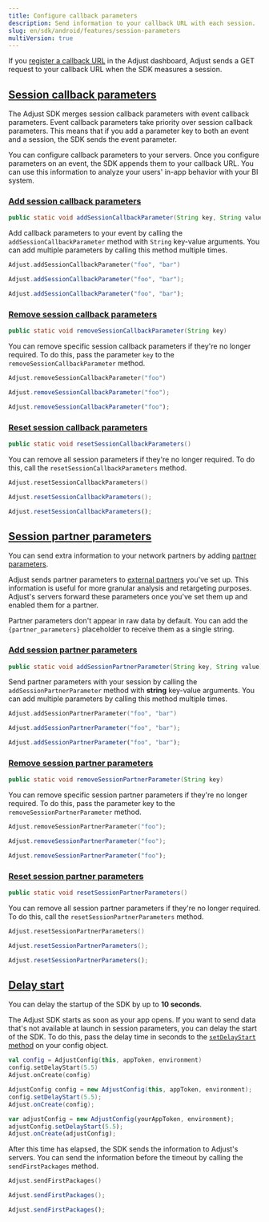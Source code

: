 ```yaml
---
title: Configure callback parameters
description: Send information to your callback URL with each session.
slug: en/sdk/android/features/session-parameters
multiVersion: true
---
```


If you [register a callback URL](https://help.adjust.com/en/article/recommended-placeholders-callbacks) in the Adjust dashboard, Adjust sends a GET request to your callback URL when the SDK measures a session.

## [Session callback parameters](session-callback-parameters)

<Callout type="note">

The Adjust SDK merges session callback parameters with event callback parameters. Event callback parameters take priority over session callback parameters. This means that if you add a parameter key to both an event and a session, the SDK sends the event parameter.

</Callout>

You can configure callback parameters to your servers. Once you configure parameters on an event, the SDK appends them to your callback URL. You can use this information to analyze your users' in-app behavior with your BI system.

### [Add session callback parameters](add-session-callback-parameters)

<CodeBlock title="Method signature">

```java
public static void addSessionCallbackParameter(String key, String value)
```

</CodeBlock>

Add callback parameters to your event by calling the `addSessionCallbackParameter` method with `String` key-value arguments. You can add multiple parameters by calling this method multiple times.

<Tabs>
<Tab title="Kotlin" sync="kotlin">

```kotlin
Adjust.addSessionCallbackParameter("foo", "bar")
```

</Tab>

<Tab title="Java" sync="java" >

```java
Adjust.addSessionCallbackParameter("foo", "bar");
```

</Tab>

<Tab title="Javascript" sync="js" >

```js
Adjust.addSessionCallbackParameter("foo", "bar");
```

</Tab>
</Tabs>

### [Remove session callback parameters](remove-session-callback-parameters)

<CodeBlock title="Method signature">

```java
public static void removeSessionCallbackParameter(String key)
```

</CodeBlock>

You can remove specific session callback parameters if they're no longer required. To do this, pass the parameter `key` to the `removeSessionCallbackParameter` method.

<Tabs>
<Tab title="Kotlin" sync="kotlin">

```kotlin
Adjust.removeSessionCallbackParameter("foo")
```

</Tab>

<Tab title="Java" sync="java" >

```java
Adjust.removeSessionCallbackParameter("foo");
```

</Tab>

<Tab title="Javascript" sync="js" >

```js
Adjust.removeSessionCallbackParameter("foo");
```

</Tab>
</Tabs>

### [Reset session callback parameters](reset-session-callback-parameters)

<CodeBlock title="Method signature">

```java
public static void resetSessionCallbackParameters()
```

</CodeBlock>

You can remove all session parameters if they're no longer required. To do this, call the `resetSessionCallbackParameters` method.

<Tabs>
<Tab title="Kotlin" sync="kotlin">

```kotlin
Adjust.resetSessionCallbackParameters()
```

</Tab>

<Tab title="Java" sync="java" >

```java
Adjust.resetSessionCallbackParameters();
```

</Tab>

<Tab title="Javascript" sync="js" >

```js
Adjust.resetSessionCallbackParameters();
```

</Tab>
</Tabs>

## [Session partner parameters](session-partner-parameters)

You can send extra information to your network partners by adding [partner parameters](https://help.adjust.com/en/article/data-sharing-ad-network#map-parameters).

Adjust sends partner parameters to [external partners](https://help.adjust.com/en/article/integrated-partners) you've set up. This information is useful for more granular analysis and retargeting purposes. Adjust's servers forward these parameters once you've set them up and enabled them for a partner.

<Callout type="note">

Partner parameters don't appear in raw data by default. You can add the `{partner_parameters}` placeholder to receive them as a single string.

</Callout>

### [Add session partner parameters](add-session-partner-parameters)

<CodeBlock title="Method signature">

```java
public static void addSessionPartnerParameter(String key, String value)
```

</CodeBlock>

Send partner parameters with your session by calling the `addSessionPartnerParameter` method with **string** key-value arguments. You can add multiple parameters by calling this method multiple times.

<Tabs>
<Tab title="Kotlin" sync="kotlin">

```kotlin
Adjust.addSessionPartnerParameter("foo", "bar")
```

</Tab>

<Tab title="Java" sync="java" >

```java
Adjust.addSessionPartnerParameter("foo", "bar");
```

</Tab>

<Tab title="Javascript" sync="js" >

```js
Adjust.addSessionPartnerParameter("foo", "bar");
```

</Tab>
</Tabs>

### [Remove session partner parameters](remove-session-partner-parameters)

<CodeBlock title="Method signature">

```java
public static void removeSessionPartnerParameter(String key)
```

</CodeBlock>

You can remove specific session partner parameters if they're no longer required. To do this, pass the parameter key to the `removeSessionPartnerParameter` method.

<Tabs>
<Tab title="Kotlin" sync="kotlin">

```kotlin
Adjust.removeSessionPartnerParameter("foo");
```

</Tab>

<Tab title="Java" sync="java" >

```java
Adjust.removeSessionPartnerParameter("foo");
```

</Tab>

<Tab title="Javascript" sync="js" >

```js
Adjust.removeSessionPartnerParameter("foo");
```

</Tab>
</Tabs>

### [Reset session partner parameters](reset-session-partner-parameters)

<CodeBlock title="Method signature">

```java
public static void resetSessionPartnerParameters()
```

</CodeBlock>

You can remove all session partner parameters if they're no longer required. To do this, call the `resetSessionPartnerParameters` method.

<Tabs>
<Tab title="Kotlin" sync="kotlin">

```kotlin
Adjust.resetSessionPartnerParameters()
```

</Tab>

<Tab title="Java" sync="java" >

```java
Adjust.resetSessionPartnerParameters();
```

</Tab>

<Tab title="Javascript" sync="js" >

```js
Adjust.resetSessionPartnerParameters();
```

</Tab>
</Tabs>

## [Delay start](delay-start)

<Callout type="note">

You can delay the startup of the SDK by up to **10 seconds**.

</Callout>

The Adjust SDK starts as soon as your app opens. If you want to send data that's not available at launch in session parameters, you can delay the start of the SDK. To do this, pass the delay time in seconds to the [`setDelayStart` method](/en/sdk/android/configuration#delay-the-start-of-the-sdk) on your config object.

<Tabs>
<Tab title="Kotlin" sync="kotlin">

```kotlin
val config = AdjustConfig(this, appToken, environment)
config.setDelayStart(5.5)
Adjust.onCreate(config)
```

</Tab>
<Tab title="Java" sync="java">

```java
AdjustConfig config = new AdjustConfig(this, appToken, environment);
config.setDelayStart(5.5);
Adjust.onCreate(config);
```

</Tab>
<Tab title="Javascript" sync="js">

```js
var adjustConfig = new AdjustConfig(yourAppToken, environment);
adjustConfig.setDelayStart(5.5);
Adjust.onCreate(adjustConfig);
```

</Tab>
</Tabs>

After this time has elapsed, the SDK sends the information to Adjust's servers. You can send the information before the timeout by calling the `sendFirstPackages` method.

<Tabs>
<Tab title="Kotlin" sync="kotlin">

```kotlin
Adjust.sendFirstPackages()
```

</Tab>

<Tab title="Java" sync="java" >

```java
Adjust.sendFirstPackages();
```

</Tab>

<Tab title="Javascript" sync="js" >

```js
Adjust.sendFirstPackages();
```

</Tab>
</Tabs>
